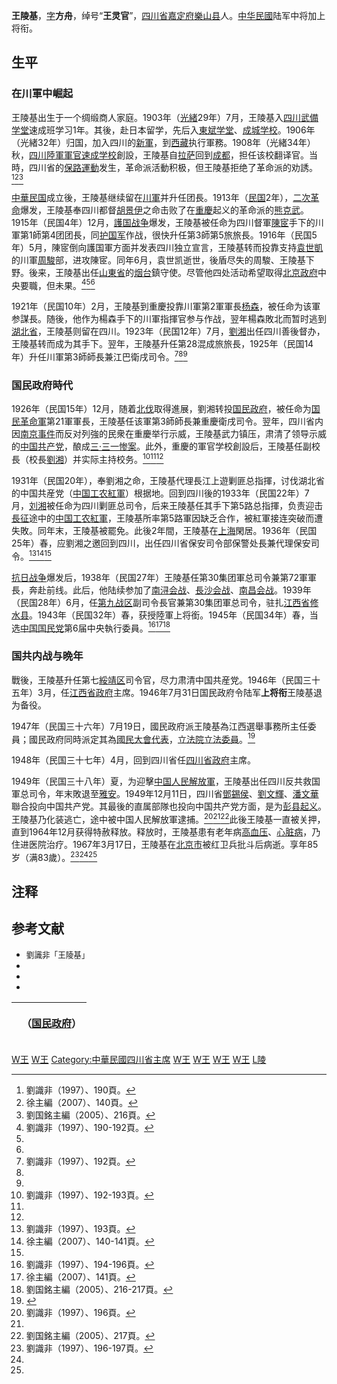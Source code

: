 {{Infobox_officeholder
| name = 王陵基
| image name = Wang Lingji.jpg
| office = {{flagicon|ROC}} 第8任[[四川省政府|四川省政府]]主席
| term_start = 1948年4月5日
| term_end = 1949年12月11日
| predecessor = [[鄧錫侯|鄧錫侯]]
| successor = [[唐式遵|唐式遵]]
| office1 = {{flagicon|ROC}} 第6任[[江西省政府|江西省政府]]主席
| term_start1 = 1946年3月27日
| term_end1 = 1948年4月5日
| predecessor1 = [[曹浩森|曹浩森]]
| successor1 = [[胡家鳳|胡家鳳]]
| Sex = 男
| date of birth = 1883年9月10日
| place of birth = {{QING-1862}}[[四川省_(清)|四川省]][[嘉定府|嘉定府]][[乐山县_(清朝)|樂山縣]]
| date of death = {{dda|1967|3|17|1883|9|10}}
| place of death = {{CHN}}[[北京市|北京市]]
| residence =
| party = {{KMT}}（－1949年）
| religion =
|allegiance={{flagicon|ROC}} [[中華民國|中華民國]]
|branch=[[File:Flag_of_the_Republic_of_China_Army.svg|27px]] [[中華民國陸軍|中華民國陸軍]]
|serviceyears=1908－1950
|rank=[[二級上將|二級上將]]
|commands=[[川軍|川軍]]第2鎮標統，川軍第2師先遣支隊長兼川東宣撫使，川軍第1師2旅4團團長，國民革命軍第30集團軍總司令兼第72軍軍長，四川省政府主席兼四川省保安司令，第7綏靖區司令官
|unit=[[川軍|川軍]]第2鎮
|battles=[[二次革命|二次革命]]、[[第一次国共内战|第一次国共内战]]、[[抗日战争|抗日战争]]、[[第二次国共内战|第二次国共内战]]
|awards=
|laterwork=
}}
'''王陵基'''{{BD|1883年|9月10日|1967年|3月17日}}，[[表字|字]]'''方舟'''，绰号“'''王灵官'''”，[[四川省|四川省]][[嘉定府|嘉定府]][[乐山县_(清朝)|樂山县]]人。[[中华民國|中华民國]]陆军中将加上将衔。

==生平==
=== 在川軍中崛起 ===
王陵基出生于一个绸缎商人家庭。1903年（[[光緒|光緒]]29年）7月，王陵基入[[四川武備学堂|四川武備学堂]]速成班学习1年。其後，赴日本留学，先后入[[東斌学堂|東斌学堂]]、[[成城学校|成城学校]]。1906年（光緒32年）归国，加入四川的[[新軍|新軍]]，到[[西藏|西藏]]执行軍務。1908年（光緒34年）秋，[[四川陸軍軍官速成学校|四川陸軍軍官速成学校]]創設，王陵基自[[拉萨|拉萨]]回到[[成都市|成都]]，担任该校翻译官。当時，四川省的[[保路運動|保路運動]]发生，革命派活動积极，但王陵基拒绝了革命派的劝誘。<ref>劉識非（1997）、190頁。</ref><ref name=Xu>徐主編（2007）、140頁。</ref><ref name=Liu>劉国銘主編（2005）、216頁。</ref>

[[中華民国|中華民国]]成立後，王陵基继续留在[[川軍|川軍]]并升任团長。1913年（[[民国紀元|民国]]2年），[[二次革命|二次革命]]爆发，王陵基奉四川都督[[胡景伊|胡景伊]]之命击败了在[[重慶市|重慶]]起义的革命派的[[熊克武|熊克武]]。1915年（民国4年）12月，[[護国战争|護国战争]]爆发，王陵基被任命为四川督軍[[陳宧|陳宧]]手下的川軍第1師第4团团長，同[[护国军|护国军]]作战，很快升任第3師第5旅旅長。1916年（民国5年）5月，陳宧倒向護国軍方面并发表四川独立宣言，王陵基转而投靠支持[[袁世凱|袁世凱]]的川軍[[周駿|周駿]]部，进攻陳宧。同年6月，袁世凯逝世，後盾尽失的周駿、王陵基下野。後来，王陵基出任[[山東省_(中華民国)|山東省]]的[[烟台市|烟台]]鎮守使。尽管他四处活动希望取得[[中华民国北京政府|北京政府]]中央要職，但未果。<ref>劉識非（1997）、190-192頁。</ref><ref name=Xu/><ref name=Liu/>

1921年（民国10年）2月，王陵基到重慶投靠川軍第2軍軍長[[杨森|杨森]]，被任命为该軍参謀長。随後，他作为楊森手下的川軍指揮官参与作战，翌年楊森敗北而暂时逃到[[湖北省_(中華民国)|湖北省]]，王陵基则留在四川。1923年（民国12年）7月，[[劉湘|劉湘]]出任四川善後督办，王陵基转而成为其手下。翌年，王陵基升任第28混成旅旅長，1925年（民国14年）升任川軍第3師師長兼江巴衛戌司令。<ref>劉識非（1997）、192頁。</ref><ref name=Xu/><ref name=Liu/>

=== 国民政府時代 ===
1926年（民国15年）12月，随着[[北伐|北伐]]取得進展，劉湘转投[[国民政府|国民政府]]，被任命为[[国民革命軍|国民革命軍]]第21軍軍長，王陵基任该軍第3師師長兼重慶衛戌司令。翌年，四川省内因[[南京事件_(1927年)|南京事件]]而反对列強的民衆在重慶举行示威，王陵基武力镇压，肃清了领导示威的[[中国共产党|中国共产党]]，酿成[[三·三一惨案|三·三一惨案]]。此外，重慶的軍官学校創設后，王陵基任副校長（校長[[劉湘|劉湘]]）并实际主持校务。<ref>劉識非（1997）、192-193頁。</ref><ref name=Xu/><ref name=Liu/>

1931年（民国20年），奉劉湘之命，王陵基代理長江上遊剿匪总指揮，讨伐湖北省的中国共産党（[[中国工农紅軍|中国工农紅軍]]）根据地。回到四川後的1933年（民国22年）7月，[[刘湘|刘湘]]被任命为四川剿匪总司令，后来王陵基任其手下第5路总指揮，负责迎击[[長征|長征]]途中的[[中国工农紅軍|中国工农紅軍]]，王陵基所率第5路軍因缺乏合作，被紅軍接连突破而遭失敗。同年末，王陵基被罷免。此後2年間，王陵基在[[上海市|上海]]閑居。1936年（民国25年）春，应劉湘之邀回到四川，出任四川省保安司令部保警处長兼代理保安司令。<ref>劉識非（1997）、193頁。</ref><ref>徐主編（2007）、140-141頁。</ref><ref name=Liu/>

[[抗日战争|抗日战争]]爆发后，1938年（民国27年）王陵基任第30集团軍总司令兼第72軍軍長，奔赴前线。此后，他陆续参加了[[南浔会战|南浔会战]]、[[長沙会战|長沙会战]]、[[南昌会战|南昌会战]]。1939年（民国28年）6月，任[[抗日战争第九战区|第九战区]]副司令長官兼第30集团軍总司令，驻扎[[江西省_(中華民国)|江西省]][[修水县|修水县]]。1943年（民国32年）春，获授陸軍上将銜。1945年（民国34年）春，当选[[中国国民党|中国国民党]]第6届中央執行委員。<ref>劉識非（1997）、194-196頁。</ref><ref name=Xu1>徐主編（2007）、141頁。</ref><ref>劉国銘主編（2005）、216-217頁。</ref>

=== 国共内战与晩年 ===
戰後，王陵基升任第七[[綏靖区|綏靖区]]司令官，尽力肃清中国共産党。1946年（民国三十五年）3月，任[[江西省政府|江西省政府]]主席。1946年7月31日国民政府令陆军'''上将衔'''王陵基退为备役。

1947年（民国三十六年）7月19日，國民政府派王陵基為江西選舉事務所主任委員；國民政府同時派定其為[[國民大會代表|國民大會代表]]，[[立法院|立法院]][[立法委員|立法委員]]。<ref name="民國史大事記">{{cite book|editor=李新總主編，[[中國社會科學院|中國社會科學院]]近代史研究所[[中華民國史|中華民國史]]研究室編，韓信夫、姜克夫主編|title=《中華民國史大事記》|location=[[北京|北京]]|publisher=[[中華書局|中華書局]]|date=2011年7月}}</ref>{{rp|8385-8386}}

1948年（民国三十七年）4月，回到四川省任[[四川省政府|四川省政府]]主席。

1949年（民国三十八年）夏，为迎擊[[中国人民解放軍|中国人民解放軍]]，王陵基出任四川反共救国軍总司令，年末敗退至[[雅安市|雅安]]。1949年12月11日，四川省[[鄧錫侯|鄧錫侯]]、[[劉文輝|劉文輝]]、[[潘文華|潘文華]]聯合投向中国共产党。其最後的直属部隊也投向中国共产党方面，是为[[彭县起义|彭县起义]]。王陵基乃化装逃亡，途中被中国人民解放軍逮捕。<ref>劉識非（1997）、196頁。</ref><ref name=Xu1/><ref name=Liu1>劉国銘主編（2005）、217頁。</ref>此後王陵基一直被关押，直到1964年12月获得特赦释放。释放时，王陵基患有老年病[[高血压|高血压]]、[[心脏病|心脏病]]，乃住进医院治疗。1967年3月17日，王陵基在[[北京市|北京市]]被红卫兵批斗后病逝。享年85岁（满83歲）。<ref>劉識非（1997）、196-197頁。</ref><ref name=Xu1/><ref name=Liu1/>

== 注释 ==
{{reflist|3}}

== 参考文献 ==
* <span style="font-size:90%;">劉識非「王陵基」{{Cite book<!--|和書-->|author = [[中国社会科学院|中国社会科学院]]近代史研究所|title = 民国人物传 第9卷|year = 1997|publisher = [[中華書局|中華書局]]|isbn = 7-101-01504-2}}</span>
* <span style="font-size:90%;">{{Cite book<!--|和書-->|author = 徐友春主編|title = 民国人物大辞典 増訂版|year = 2007|publisher = 河北人民出版社|isbn = 978-7-202-03014-1}}</span>
* <span style="font-size:90%;">{{Cite book<!--|和書-->|author = 劉国銘主編|title = 中国国民党百年人物全書|year = 2005|publisher = 团結出版社|isbn = 7-80214-039-0}}</span>
* <span style="font-size:90%;">{{Cite book<!--|和書-->|author = 劉寿林等編|title = 民国職官年表|year = 1995|publisher = 中華書局|isbn = 7-101-01320-1}}</span>

{| class="wikitable" style="margin:0 auto"
|- 
!　{{CHN1928}}（[[国民政府|国民政府]]）
{{先代次代|[[江西省_(中華民国)|江西省]]政府主席|<small>1946年3月 - 1948年4月</small>|[[曹浩森|曹浩森]]|[[胡家鳳|胡家鳳]]}}
{{先代次代|[[四川省_(中華民国)|四川省]]政府主席|<small>1948年4月 - 1949年12月</small>|[[邓錫侯|邓錫侯]]|[[唐式遵|唐式遵]]}}
|}

{{江西行政长官|ROC}}
{{四川行政长官|北}}
{{DEFAULTSORT:Wang王}}
[[Category:驻藏陆军混成协将领|W王]]
[[Category:川军将领|W王]]
[[Category:中華民國四川省主席|Category:中華民國四川省主席]]
[[Category:制憲國民大會代表|W王]]
[[Category:中華民國陸軍二級上將|W王]]
[[Category:北洋将军府冠字将军|W王]]
[[Category:乐山人|W王]]
[[Category:王姓|L陵]]
